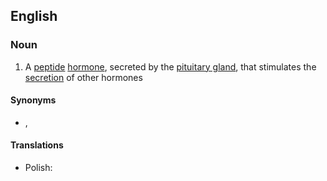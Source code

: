 ==English==

===Noun===
{{wikipedia}}
{{en-noun}}

# {{lb|en|hormone}} A [[peptide]] [[hormone]], secreted by the [[pituitary gland]], that stimulates the [[secretion]] of other hormones
#: {{syn|en|q1=abbreviation|ACTH}}

====Synonyms====
* {{l|en|corticotropin}}, {{l|en|corticotrophin}}

====Translations====
{{trans-top}}
{{trans-mid}}
* Polish: {{t|pl|adrenokortykotropina|f}}
{{trans-bottom}}